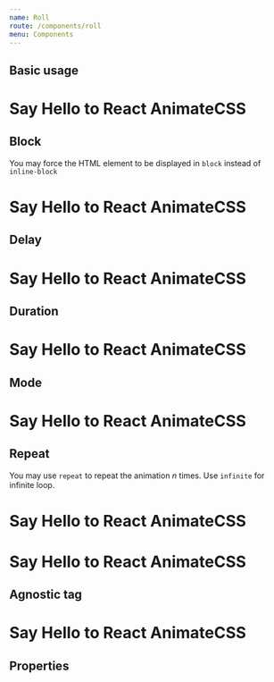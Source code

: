 ```yaml
---
name: Roll
route: /components/roll
menu: Components
---
```



## Basic usage

<Playground>
  <h1>Say Hello to React
    <Roll animate={true}>
      AnimateCSS
    </Roll>  
  </h1>
</Playground>

## Block

You may force the HTML element to be displayed in `block` instead of `inline-block`

<Playground>
  <h1>Say Hello to React
    <Roll animate={true} block>
      AnimateCSS
    </Roll>  
  </h1>
</Playground>

## Delay

<Playground>
  <h1>Say Hello to React
    <Roll animate={true} delay="5s">
      AnimateCSS
    </Roll>  
  </h1>
</Playground>

## Duration

<Playground>
  <h1>Say Hello to React
    <Roll animate={true} duration="5s">
      AnimateCSS
    </Roll>  
  </h1>
</Playground>

## Mode

<Playground>
  <h1>Say Hello to React
    <Roll animate={true} mode="out">
      AnimateCSS
    </Roll>  
  </h1>
</Playground>

## Repeat

You may use `repeat` to repeat the animation _n_ times. Use `infinite` for infinite loop.

<Playground>
  <h1>Say Hello to React
    <Roll animate={true} repeat="3">
      AnimateCSS
    </Roll>  
  </h1>
</Playground>

<Playground>
  <h1>Say Hello to React
    <Roll animate={true} repeat="infinite">
      AnimateCSS
    </Roll>  
  </h1>
</Playground>

## Agnostic tag

<Playground>
  <h1>Say Hello to React
    <Roll animate={true} as="em">
      AnimateCSS
    </Roll>  
  </h1>
</Playground>

## Properties

<Props of={Roll} />